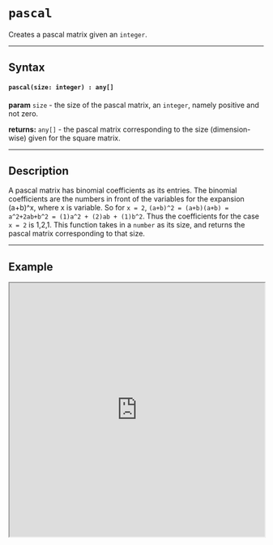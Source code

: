 
# `pascal`

Creates a pascal matrix given an `integer`.

---

## Syntax

#### `pascal(size: integer) : any[]`

**param** `size` - the size of the pascal matrix, an `integer`, namely positive and not zero.

**returns:** `any[]` - the pascal matrix corresponding to the size (dimension-wise) given for the square matrix. 

---

## Description

A pascal matrix has binomial coefficients as its entries. The binomial coefficients are the numbers in front of the variables for the expansion (a+b)^x, where x is variable. So for `x = 2`, `(a+b)^2 = (a+b)(a+b) = a^2+2ab+b^2 = (1)a^2 + (2)ab + (1)b^2`. Thus the coefficients for the case `x = 2` is 1,2,1. This function takes in a `number` as its size, and returns the pascal matrix corresponding to that size.

---

## Example

<iframe src="https://hlab.app/s/docs/hbook_pascal"
    width="100%"
    height="500px"/>